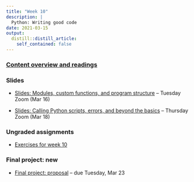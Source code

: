 ```yaml
---
title: "Week 10"
description: |
  Python: Writing good code
date: 2021-03-15
output:
  distill::distill_article:
    self_contained: false
---
```


### [Content overview and readings](../../w10_readings.html)

### Slides

- [Slides: Modules, custom functions, and program structure](../week-10/slides/10-1.html) -- Tuesday Zoom (Mar 16)

- [Slides: Calling Python scripts, errors, and beyond the basics](../week-10/slides/10-2.html) -- Thursday Zoom (Mar 18)

### Ungraded assignments

- [Exercises for week 10](../../w10_exercises.html)

### Final project: new

- [Final project: proposal](../../finalproject_proposal.html) -- due Tuesday, Mar 23
